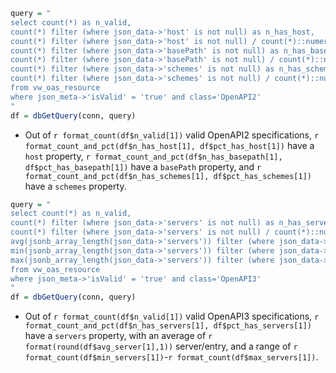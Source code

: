 ```r
query = "
select count(*) as n_valid,
count(*) filter (where json_data->'host' is not null) as n_has_host,
count(*) filter (where json_data->'host' is not null) / count(*)::numeric as pct_has_host,
count(*) filter (where json_data->'basePath' is not null) as n_has_basepath,
count(*) filter (where json_data->'basePath' is not null) / count(*)::numeric as pct_has_basepath,
count(*) filter (where json_data->'schemes' is not null) as n_has_schemes,
count(*) filter (where json_data->'schemes' is not null) / count(*)::numeric as pct_has_schemes
from vw_oas_resource
where json_meta->'isValid' = 'true' and class='OpenAPI2'
"
df = dbGetQuery(conn, query)
```

- Out of `r format_count(df$n_valid[1])` valid OpenAPI2 specifications, `r format_count_and_pct(df$n_has_host[1], df$pct_has_host[1])` have a `host` property, 
`r format_count_and_pct(df$n_has_basepath[1], df$pct_has_basepath[1])` have a `basePath` property,
and `r format_count_and_pct(df$n_has_schemes[1], df$pct_has_schemes[1])` have a `schemes` property. 


```r
query = "
select count(*) as n_valid,
count(*) filter (where json_data->'servers' is not null) as n_has_servers,
count(*) filter (where json_data->'servers' is not null) / count(*)::numeric as pct_has_servers,
avg(jsonb_array_length(json_data->'servers')) filter (where json_data->'servers' is not null) as avg_servers,
min(jsonb_array_length(json_data->'servers')) filter (where json_data->'servers' is not null) as min_servers,
max(jsonb_array_length(json_data->'servers')) filter (where json_data->'servers' is not null) as max_servers
from vw_oas_resource
where json_meta->'isValid' = 'true' and class='OpenAPI3'
"
df = dbGetQuery(conn, query)
```

- Out of `r format_count(df$n_valid[1])` valid OpenAPI3 specifications, `r format_count_and_pct(df$n_has_servers[1], df$pct_has_servers[1])` have a `servers` property, with an average of `r format(round(df$avg_server[1],1))` server/entry, and a range of `r format_count(df$min_servers[1])`-`r format_count(df$max_servers[1])`. 
